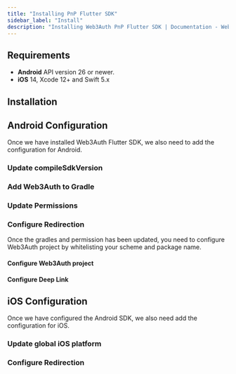 ```yaml
---
title: "Installing PnP Flutter SDK"
sidebar_label: "Install"
description: "Installing Web3Auth PnP Flutter SDK | Documentation - Web3Auth"
---
```





## Requirements

- **Android** API version 26 or newer.
- **iOS** 14, Xcode 12+ and Swift 5.x

## Installation

<FlutterInstallation />

## Android Configuration

Once we have installed Web3Auth Flutter SDK, we also need to add the configuration for Android.

### Update compileSdkVersion

<AndroidCompileSDKVersion />

### Add Web3Auth to Gradle

<UpdateGradle />

### Update Permissions

<AndroidPermission />

### Configure Redirection

Once the gradles and permission has been updated, you need to configure Web3Auth project by
whitelisting your scheme and package name.

#### Configure Web3Auth project

<AndroidWhitelist />

#### Configure Deep Link

<AndroidDeepLinking />

## iOS Configuration

Once we have configured the Android SDK, we also need add the configuration for iOS.

### Update global iOS platform

<IOSPlatform />

### Configure Redirection

<IOSWhitelist />

